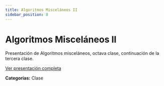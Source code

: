 ```yaml
---
title: Algoritmos Misceláneos II
sidebar_position: 8
---
```


# Algoritmos Misceláneos II

Presentación de Algoritmos misceláneos, octava clase, continuación de la tercera clase.

[Ver presentación completa](https://docs.google.com/presentation/d/1xeLTfqqT38yhClEMq1jbpw9G18Mm218jb0T_-OAFX1I/edit?usp=sharing)

**Categorías:** Clase